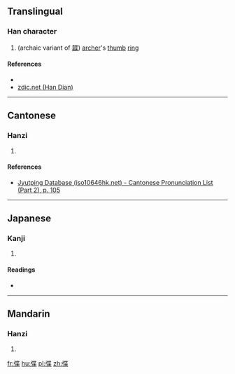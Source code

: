 ==Translingual==

===Han character===
{{Han char|rn=57|rad=弓|as=09|sn=12|four=|canj=NPTD|ids=⿰弓枼}}

# (archaic variant of [[韘]]) [[archer]]'s [[thumb]] [[ring]]

====References====
* {{Han ref|kx=0360.200|dkj=09833|dj=0678.070|hdz=20999.100|uh=5F3D|ud=24381}}
* [http://www.zdic.net/zd/zi/ZdicE5ZdicBCZdicBD.htm zdic.net (Han Dian)]

----

==Cantonese==

===Hanzi===
{{yue-hanzi|jyut=[[sip3]]|y=sip3}}

# {{defn|lang=yue|sort=弓09}}

====References====
* [http://www.iso10646hk.net/jp/document/download.jsp Jyutping Database (iso10646hk.net) - Cantonese Pronunciation List (Part 2), p. 105]

----

==Japanese==

===Kanji===
{{ja-kanji|grade=|rs=弓09}}

# {{defn|lang=ja|sort=弓09}}

====Readings====
* {{ja-readings|on=[[よう]] (yō), [[きょう]] (kyō)|kun=[[ゆがけ]] (yugake)}}

----

==Mandarin==

===Hanzi===
{{cmn-hanzi|pin=[[shè]] ([[she4]])|wg=she<sup>4</sup>}}

# {{defn|lang=cmn|sort=弓09}}

[[fr:弽]]
[[hu:弽]]
[[pl:弽]]
[[zh:弽]]